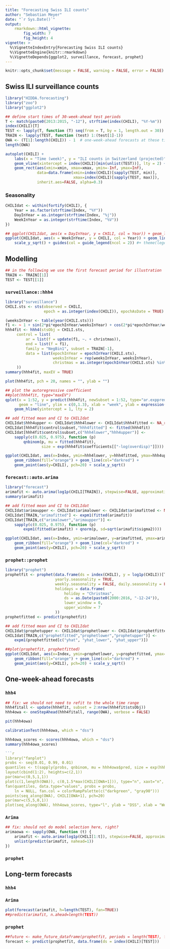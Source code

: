 ```yaml
---
title: "Forecasting Swiss ILI counts"
author: "Sebastian Meyer"
date: "`r Sys.Date()`"
output:
    rmarkdown::html_vignette:
        fig_width: 7
        fig_height: 4
vignette: >
  %\VignetteIndexEntry{Forecasting Swiss ILI counts}
  %\VignetteEngine{knitr::rmarkdown}
  %\VignetteDepends{ggplot2, surveillance, forecast, prophet}
---
```


```r
knitr::opts_chunk$set(message = FALSE, warning = FALSE, error = FALSE)
```


## Swiss ILI surveillance counts

```r
library("HIDDA.forecasting")
library("zoo")
library("ggplot2")

## define start times of 30-week-ahead test periods
T <- match(paste0(2013:2015, "-12"), strftime(index(CHILI), "%Y-%m"))
index(CHILI)[T]
TEST <- lapply(T, function (T) seq(from = T, by = 1, length.out = 30))
TRAIN <- lapply(TEST, function (test) 1:(test[1]-1))
OWA <- (T[1]:length(CHILI)) - 1  # one-week-ahead forecasts at these time points
length(OWA)
```

```r
autoplot(CHILI) +
    labs(x = "Time (week)", y = "ILI counts in Switzerland (projected)") +
    geom_vline(xintercept = index(CHILI)[min(unlist(TEST))], lty = 2) +
    geom_rect(aes(xmin=xmin, xmax=xmax, ymin=-Inf, ymax=Inf),
              data=data.frame(xmin=index(CHILI)[sapply(TEST, min)],
                              xmax=index(CHILI)[sapply(TEST, max)]),
              inherit.aes=FALSE, alpha=0.3)
```


### Seasonality

```r
CHILIdat <- within(fortify(CHILI), {
    Year = as.factor(strftime(Index, "%Y"))
    DayInYear = as.integer(strftime(Index, "%j"))
    WeekInYear = as.integer(strftime(Index, "%V"))
})
```

```r
## ggplot(CHILIdat, aes(x = DayInYear, y = CHILI, col = Year)) + geom_line()
ggplot(CHILIdat, aes(x = WeekInYear, y = CHILI, col = Year)) + geom_line() +
    scale_y_sqrt() + guides(col = guide_legend(ncol = 2)) #+ theme(legend.position = "bottom")
```


## Modelling

```r
## in the following we use the first forecast period for illustration
TRAIN <- TRAIN[[1]]
TEST <- TEST[[1]]
```


### `surveillance::hhh4`

```r
library("surveillance")
CHILI.sts <- sts(observed = CHILI,
                 epoch = as.integer(index(CHILI)), epochAsDate = TRUE)
```

```r
(weeksInYear <- table(year(CHILI.sts)))
f1 <- ~ 1 + sin(2*pi*epochInYear/weeksInYear) + cos(2*pi*epochInYear/weeksInYear)
hhh4fit <- hhh4(stsObj = CHILI.sts,
     control = list(
         ar = list(f = update(f1, ~. + christmas)),
         end = list(f = f1),
         family = "NegBin1", subset = TRAIN[-1],
         data = list(epochInYear = epochInYear(CHILI.sts),
                     weeksInYear = rep(weeksInYear, weeksInYear),
                     christmas = as.integer(epochInYear(CHILI.sts) %in% 52))
     ))
summary(hhh4fit, maxEV = TRUE)
```

```r
plot(hhh4fit, pch = 20, names = "", ylab = "")
```

```r
## plot the autoregressive coefficient
##plot(hhh4fit, type="maxEV")
qplot(x = 1:52, y = predict(hhh4fit, newSubset = 1:52, type="ar.exppred"),
      geom = "line", ylim = c(0,1.3), xlab = "week", ylab = expression(lambda[t])) +
    geom_hline(yintercept = 1, lty = 2)
```

```r
## add fitted mean and CI to CHILIdat
CHILIdat$hhh4upper <- CHILIdat$hhh4lower <- CHILIdat$hhh4fitted <- NA_real_
CHILIdat[hhh4fit$control$subset,"hhh4fitted"] <- fitted(hhh4fit)
CHILIdat[hhh4fit$control$subset,c("hhh4lower","hhh4upper")] <-
    sapply(c(0.025, 0.975), function (p)
        qnbinom(p, mu = fitted(hhh4fit),
                size = exp(hhh4fit$coefficients[["-log(overdisp)"]])))
```

```r
ggplot(CHILIdat, aes(x=Index, ymin=hhh4lower, y=hhh4fitted, ymax=hhh4upper)) +
    geom_ribbon(fill="orange") + geom_line(col="darkred") +
    geom_point(aes(y=CHILI), pch=20) + scale_y_sqrt()
```


### `forecast::auto.arima`

```r
library("forecast")
arimafit <- auto.arima(log1p(CHILI[TRAIN]), stepwise=FALSE, approximation=FALSE)
summary(arimafit)
```

```r
## add fitted mean and CI to CHILIdat
CHILIdat$arimaupper <- CHILIdat$arimalower <- CHILIdat$arimafitted <- NA_real_
CHILIdat[TRAIN,"arimafitted"] <- expm1(fitted(arimafit))
CHILIdat[TRAIN,c("arimalower","arimaupper")] <-
    sapply(c(0.025, 0.975), function (p)
        expm1(fitted(arimafit) + qnorm(p, sd=sqrt(arimafit$sigma2))))
```

```r
ggplot(CHILIdat, aes(x=Index, ymin=arimalower, y=arimafitted, ymax=arimaupper)) +
    geom_ribbon(fill="orange") + geom_line(col="darkred") +
    geom_point(aes(y=CHILI), pch=20) + scale_y_sqrt()
```


### `prophet::prophet`

```r
library("prophet")
prophetfit <- prophet(data.frame(ds = index(CHILI), y = log1p(CHILI))[TRAIN,],
                      yearly.seasonality = TRUE,
                      weekly.seasonality = FALSE, daily.seasonality = FALSE,
                      holidays = data.frame(
                          holiday = "Christmas",
                          ds = as.Date(paste0(2000:2016, "-12-24")),
                          lower_window = 0,
                          upper_window = 7
                      ))
prophetfitted <- predict(prophetfit)
```

```r
## add fitted mean and CI to CHILIdat
CHILIdat$prophetupper <- CHILIdat$prophetlower <- CHILIdat$prophetfitted <- NA_real_
CHILIdat[TRAIN,c("prophetfitted","prophetlower","prophetupper")] <-
    expm1(prophetfitted[c("yhat", "yhat_lower", "yhat_upper")])
```

```r
##plot(prophetfit, prophetfitted)
ggplot(CHILIdat, aes(x=Index, ymin=prophetlower, y=prophetfitted, ymax=prophetupper)) +
    geom_ribbon(fill="orange") + geom_line(col="darkred") +
    geom_point(aes(y=CHILI), pch=20) + scale_y_sqrt()
```



## One-week-ahead forecasts

### `hhh4`

```r
## fix: we should not need to refit to the whole time range
hhh4fitall <- update(hhh4fit, subset = 2:nrow(hhh4fit$stsObj))
hhh4owa <- oneStepAhead(hhh4fitall, range(OWA), verbose = FALSE)
```

```r
pit(hhh4owa)
```

```r
calibrationTest(hhh4owa, which = "dss")
```

```r
hhh4owa_scores <- scores(hhh4owa, which = "dss")
summary(hhh4owa_scores)

```r
library("fanplot")
probs <- seq(0.01, 0.99, 0.01)
quantiles <- t(sapply(probs, qnbinom, mu = hhh4owa$pred, size = exp(hhh4owa$psi)))
layout(cbind(1:2), heights=c(2,1))
par(mar=c(0,5,1,1))
plot(c(1,length(OWA)), c(0,1.5*max(CHILI[OWA+1])), type="n", xaxt="n", xlab="", ylab="Counts")
fan(quantiles, data.type="values", probs = probs,
    ln = NULL, fan.col = colorRampPalette(c("darkgreen", "gray90")))
points(seq_along(OWA), CHILI[OWA+1], pch=20)
par(mar=c(5,5,0,1))
plot(seq_along(OWA), hhh4owa_scores, type="l", ylab = "DSS", xlab = "Week")
```


### `Arima`

```r
## fix: should not do model selection here, right?
arimaowa <- sapply(OWA, function (t) {
    arimafit <- auto.arima(log1p(CHILI[1:t]), stepwise=FALSE, approximation=FALSE)
    unlist(predict(arimafit, nahead=1))
})
```


### `prophet`



## Long-term forecasts


### `hhh4`



### `Arima`

```r
plot(forecast(arimafit, h=length(TEST), fan=TRUE))
##predict(arimafit, n.ahead=length(TEST))
```


### `prophet`

```r
##future <- make_future_dataframe(prophetfit, periods = length(TEST), freq = "week", include_history = FALSE)
forecast <- predict(prophetfit, data.frame(ds = index(CHILI)[TEST]))
```

